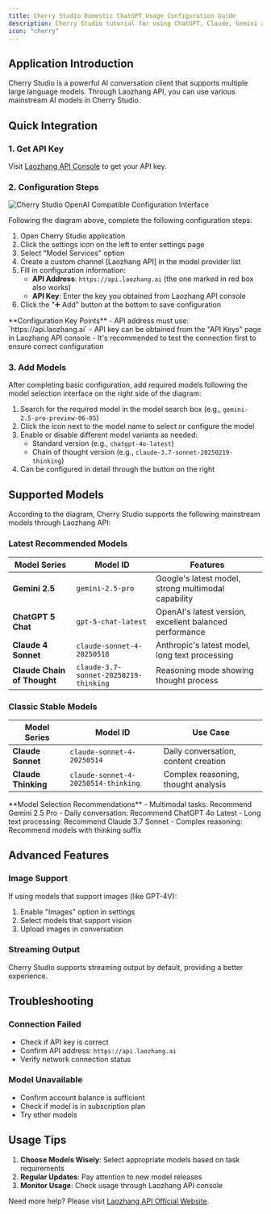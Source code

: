 ```yaml
---
title: Cherry Studio Domestic ChatGPT Usage Configuration Guide
description: Cherry Studio tutorial for using ChatGPT, Claude, Gemini and other AI models directly in China without VPN
icon: "cherry"
---
```


## Application Introduction

Cherry Studio is a powerful AI conversation client that supports multiple large language models. Through Laozhang API, you can use various mainstream AI models in Cherry Studio.

## Quick Integration

### 1. Get API Key

Visit [Laozhang API Console](https://api.laozhang.ai) to get your API key.

### 2. Configuration Steps

<img src="/images/cherry-studio-config.png" alt="Cherry Studio OpenAI Compatible Configuration Interface" />

Following the diagram above, complete the following configuration steps:

1. Open Cherry Studio application
2. Click the settings icon on the left to enter settings page
3. Select "Model Services" option
4. Create a custom channel [Laozhang API] in the model provider list
5. Fill in configuration information:
   - **API Address**: `https://api.laozhang.ai` (the one marked in red box also works)
   - **API Key**: Enter the key you obtained from Laozhang API console
6. Click the "➕ Add" button at the bottom to save configuration

<Info>
**Configuration Key Points**
- API address must use: `https://api.laozhang.ai`
- API key can be obtained from the "API Keys" page in Laozhang API console
- It's recommended to test the connection first to ensure correct configuration
</Info>

### 3. Add Models

After completing basic configuration, add required models following the model selection interface on the right side of the diagram:

1. Search for the required model in the model search box (e.g., `gemini-2.5-pro-preview-06-05`)
2. Click the icon next to the model name to select or configure the model
3. Enable or disable different model variants as needed:
   - Standard version (e.g., `chatgpt-4o-latest`)
   - Chain of thought version (e.g., `claude-3.7-sonnet-20250219-thinking`)
4. Can be configured in detail through the button on the right

## Supported Models

According to the diagram, Cherry Studio supports the following mainstream models through Laozhang API:

### Latest Recommended Models

| Model Series | Model ID | Features |
|---------|---------|------|
| **Gemini 2.5** | `gemini-2.5-pro` | Google's latest model, strong multimodal capability |
| **ChatGPT 5 Chat** | `gpt-5-chat-latest` | OpenAI's latest version, excellent balanced performance |
| **Claude 4 Sonnet** | `claude-sonnet-4-20250518` | Anthropic's latest model, long text processing |
| **Claude Chain of Thought** | `claude-3.7-sonnet-20250219-thinking` | Reasoning mode showing thought process |

### Classic Stable Models

| Model Series | Model ID | Use Case |
|---------|---------|----------|
| **Claude Sonnet** | `claude-sonnet-4-20250514` | Daily conversation, content creation |
| **Claude Thinking** | `claude-sonnet-4-20250514-thinking` | Complex reasoning, thought analysis |

<Tip>
**Model Selection Recommendations**
- Multimodal tasks: Recommend Gemini 2.5 Pro
- Daily conversation: Recommend ChatGPT 4o Latest  
- Long text processing: Recommend Claude 3.7 Sonnet
- Complex reasoning: Recommend models with thinking suffix
</Tip>

## Advanced Features

### Image Support

If using models that support images (like GPT-4V):
1. Enable "Images" option in settings
2. Select models that support vision
3. Upload images in conversation

### Streaming Output

Cherry Studio supports streaming output by default, providing a better experience.

## Troubleshooting

### Connection Failed
- Check if API key is correct
- Confirm API address: `https://api.laozhang.ai`
- Verify network connection status

### Model Unavailable
- Confirm account balance is sufficient
- Check if model is in subscription plan
- Try other models

## Usage Tips

1. **Choose Models Wisely**: Select appropriate models based on task requirements
2. **Regular Updates**: Pay attention to new model releases
3. **Monitor Usage**: Check usage through Laozhang API console

Need more help? Please visit [Laozhang API Official Website](https://api.laozhang.ai).

